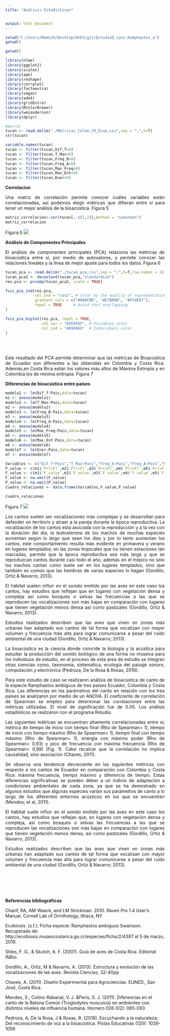 ---
title: "Análisis Estadisticos"


output: html_document
---

```{r,include= F}
setwd("C:/Users/Memo10/Desktop/AVES/git/EstudioD_caso_Ramphastos_a")
getwd()
```

```{r,include= F}
getwd()
```

```{r,include= F}
library(nlme)
library(ggplot2)
library(scales)
library(ape)
library(reshape)
library(corrplot)
library(factoextra)
library(vegan)
library(ade4)
library(gridExtra)
library(RColorBrewer)
library(wesanderson)
library(dplyr)
```

```{r,include= F}
#borrar
tucan <- read.delim("./Metricas_Colom_CR_Ecua.csv",sep = ",",h=T)
str(tucan)
```

```{r,include= F}
variable.names(tucan)
tucan <- filter(tucan,Dif_T>0)
tucan <- filter(tucan,T_Max>0)
tucan <- filter(tucan,Freq_B>0)
tucan <- filter(tucan,Freq_A>0)
tucan <- filter(tucan,Max_Freq>0)
tucan <- filter(tucan,Max_Ent>0)
tucan <- filter(tucan,Ener>0)
```

**Correlacion**
<p align="justify">
Una matriz de correlación permite conocer cuáles variables están correlacionadas, así podemos elegir métricas que difieran entre sí para tener un mejor análisis de la bioacústica. Figura 5
</p>

```{r}
matriz_correlacion<-cor(tucan[,-c(1,2)],method = "spearman")
matriz_correlacion
```



Figura:5
![](imagen/Diapositiva1.JPG)






**Análisis de Componentes Principales**

<p align="justify">
El análisis de componentes principales (PCA) relaciona las métricas de bioacústica entre sí, por medio de autovalores, y permite conocer las relaciones lineales y la línea de mejor ajuste para todos los datos. Figura 6 
</p>

```{r,include=FALSE}
tucan_pca <- read.delim("./tucan_pca.csv",sep = ";",h=T,row.names = 1)
tucan_pca2 <- decostand(tucan_pca,"standardize")
res.pca <- prcomp(tucan_pca2, scale = TRUE)

fviz_pca_ind(res.pca,
             col.ind = "cos2", # Color by the quality of representation
             gradient.cols = c("#00AFBB", "#E7B800", "#FC4E07"),
             repel = TRUE     # Avoid text overlapping
)


```

```{r}
fviz_pca_biplot(res.pca, repel = TRUE,
                col.var = "#2E9FDF", # Variables color
                col.ind = "#696969"  # Individuals color
)
```
\
\
<p align="justify">
Este resultado del PCA permite determinar que las métricas de Bioacústica de Ecuador son diferentes a las obtenidas en Colombia y Costa Rica. Además,en Costa Rica están los valores más altos de Máxima Entropía y en Colombia los de mínima entropía. Figura 7
</p>

**Diferencias de bioacústica entre países**

```{r}
modelo1 <- lm(Dif_T~Pais,data=tucan)
m1 <- anova(modelo1)
modelo2 <- lm(T_Max~Pais,data=tucan)
m2 <- anova(modelo2)
modelo3 <- lm(Freq_B~Pais,data=tucan)
m3 <- anova(modelo3)
modelo4 <- lm(Freq_A~Pais,data=tucan)
m4 <- anova(modelo4)
modelo5 <- lm(Max_Freq~Pais,data=tucan)
m5 <- anova(modelo5)
modelo6 <- lm(Max_Ent~Pais,data=tucan)
m6 <- anova(modelo6)
modelo7 <- lm(Ener~Pais,data=tucan)
m7 <- anova(modelo7)
```


```{r,include=FALSE}
Variables <- c("Dif_T~Pais","T_Max~Pais","Freq_b~Pais","Freq_A~Pais","Max_Freq~Pais","Max_Ent~Pais","Ener~Pais")
P_value <- c(m1$`Pr(>F)`,m2$`Pr(>F)`,m3$`Pr(>F)`,m4$`Pr(>F)`,m5$`Pr(>F)`,m6$`Pr(>F)`,m7$`Pr(>F)`)
F_value <- c(m1$`F value`,m2$`F value`,m3$`F value`,m4$`F value`,m5$`F value`,m6$`F value`,m7$`F value`)
F_value <- na.omit(F_value)
P_value <- na.omit(P_value)
Cuadro_relaciones <- data.frame(Variables,F_value,P_value)
```
```{r}
Cuadro_relaciones
```

Figura 7
![](imagen/Diapositiva2.JPG)
\

<p align="justify">
Los cantos suelen ser vocalizaciones más complejas y se desarrollan para defender un territorio y atraer a la pareja durante la época reproductiva.
La vocalización de los cantos esta asociada con la reproducción y a la vez con la duración del día, la testosterona de los machos de muchas especies aumentan según lo largo que sean los días y por lo tanto aumentan los cantos, este comportamiento resulta más evidente en primavera y verano en lugares templados; en las zonas tropicales que no tienen estaciones tan marcadas, permite que la época reproductiva sea más larga y que se reproduzcan cantos durante casi todo el año, además en el trópico no sólo los machos cantan como suele ser en los lugares templados, sino que también es común que las hembras  de varias especies lo hagan (Gordillo, Ortiz & Navarro; 2013).
</p>
 
<p align="justify">
El hábitat suelen influir en el sonido emitido por las aves en este caso los cantos, hay estudios que reflejan que en lugares con vegetación  densa y compleja así como bosques o selvas las frecuencias a las que se reproducen las vocalizaciones son más bajas en comparación con lugares que tienen vegetación menos densa así como pastizales  (Gordillo, Ortiz & Navarro; 2013).
</p>

<p align="justify">
Estudios realizados describen que las aves que viven en zonas más urbanas han adaptado sus cantos de tal forma que vocalizan con mayor volumen y frecuencia más alta para lograr comunicarse a pesar del ruido ambiental de una ciudad (Gordillo, Ortiz & Navarro; 2013).
</p>

<p align="justify">
La bioacústica es la ciencia donde coincide la biología y la acústica para estudiar la producción del sonido biológico de una forma no invasiva para los individuos de estudio, en el proceso de esta área de estudio se integran otras ciencias como, taxonomía, sistemática, ecología del paisaje sonoro, computación y electrónica (Pedroza, De la Rosa & Rosas; 2016).
</p>
<p align="justify">
Para este estudio de caso se realizaron análisis de bioacústica de canto de la especie Ramphastos ambiguus de tres países Ecuador, Colombia y Costa Rica. Las diferencias en los parámetros del canto en relación con los tres países se analizaron por medio de un ANOVA. El coeficiente de correlación de Spearman se empleó para determinar las correlaciones entre las métricas utilizadas. El nivel de significación fue de 0.05. Los análisis estadísticos se realizaron con el programa Rstudio.</p> 

<p align="justify">	
Las siguientes métricas se encuentran altamente correlacionadas entre sí; métrica de tiempo de inicio con tiempo final (Rho de Spearman= 1), tiempo de inicio con tiempo máximo (Rho de Spearman= 1), tiempo final con tiempo máximo (Rho de Spearman= 1), energía con máximo poder (Rho de Spearman= 0,93) y pico de frecuencia con máxima frecuencia (Rho de Spearman= 0,99) (Fig. 1). Cabe recalcar que la correlación no implica causalidad, sino asociación (Chaves, 2011).
</p>		
<p align="justify">		
Se observa una tendencia decreciente en las siguientes métricas con respecto a los cantos de Ecuador en comparación con Colombia y Costa Rica:  máxima frecuencia, tiempo máximo y diferencia de tiempo. Estas diferencias significativas se pueden deber a un indicio de adaptación a condiciones ambientales de cada zona, ya que se ha demostrado en algunos estudios que algunas especies varían sus parámetros de canto a lo largo de los diferentes entornos acústicos en los que se encuentren (Mendes; et al, 2011). 
</p>
<p align="justify">
El hábitat suele influir en el sonido emitido por las aves en este caso los cantos, hay estudios que reflejan que, en lugares con vegetación densa y compleja, así como bosques o selvas las frecuencias a las que se reproducen las vocalizaciones son más bajas en comparación con lugares que tienen vegetación menos densa, así como pastizales (Gordillo, Ortiz & Navarro; 2013).
</p>
<p align="justify">
Estudios realizados describen que las aves que viven en zonas más urbanas han adaptado sus cantos de tal forma que vocalizan con mayor volumen y frecuencia más alta para lograr comunicarse a pesar del ruido ambiental de una ciudad (Gordillo, Ortiz & Navarro; 2013).
</p>
\
\
\
\






**Referencias bibliográficas**


Charif, RA, AM Waack, and LM Strickman. 2010. Raven Pro 1.4 User’s Manual. Cornell Lab of Ornithology, Ithaca, NY

Ecobiosis. (s.f.). Ficha especie: Ramphastos ambiguus Swainson. Recuperado de: http://ecobiosis.museocostarica.go.cr/especies/ficha/2/4387 el 5 de marzo, 2019.

Stiles, F. G., & Skutch, A. F. (2007). Guía de aves de Costa Rica. Editorial INBio.

Gordillo, A., Ortiz, M & Navarro, A. (2013). Estructura y evolución de las vocalizaciones de las aves. Revista Ciencias, 32-40pp

Chaves, A. (2011).  Diseño Experimental para Agrociencias. EUNED., San José, Costa Rica.

Mendes, S.; Colino-Rabanal, V. J. &Peris, S. J. (2011).  Diferencias en el canto de la Ratona Común (Troglodytes musculus) en ambientes con distintos niveles de influencia humana. Hornero 026 (02): 085-093

Pedroza, A; De la Rosa, J & Rosas, R. (2016).  Escuchando a la naturaleza: Del reconocimiento de voz a la bioacústica. Pistas Educativas (120): 1039-1056



